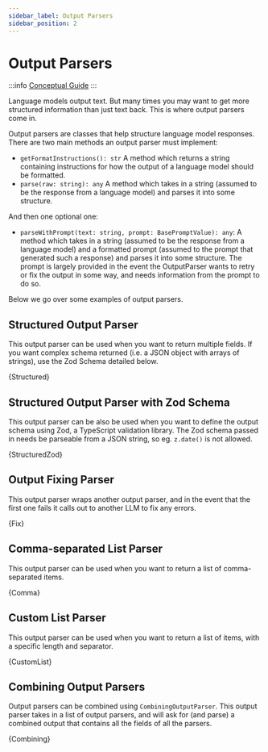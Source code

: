 ```yaml
---
sidebar_label: Output Parsers
sidebar_position: 2
---
```



# Output Parsers

:::info
[Conceptual Guide](https://docs.langchain.com/docs/components/prompts/output-parser)
:::

Language models output text. But many times you may want to get more structured information than just text back. This is where output parsers come in.

Output parsers are classes that help structure language model responses. There are two main methods an output parser must implement:

- `getFormatInstructions(): str` A method which returns a string containing instructions for how the output of a language model should be formatted.
- `parse(raw: string): any` A method which takes in a string (assumed to be the response from a language model) and parses it into some structure.

And then one optional one:

- `parseWithPrompt(text: string, prompt: BasePromptValue): any`: A method which takes in a string (assumed to be the response from a language model) and a formatted prompt (assumed to the prompt that generated such a response) and parses it into some structure. The prompt is largely provided in the event the OutputParser wants to retry or fix the output in some way, and needs information from the prompt to do so.

Below we go over some examples of output parsers.

## Structured Output Parser

This output parser can be used when you want to return multiple fields. If you want complex schema returned (i.e. a JSON object with arrays of strings), use the Zod Schema detailed below.


<CodeBlock language="typescript">{Structured}</CodeBlock>

## Structured Output Parser with Zod Schema

This output parser can be also be used when you want to define the output schema using Zod, a TypeScript validation library. The Zod schema passed in needs be parseable from a JSON string, so eg. `z.date()` is not allowed.


<CodeBlock language="typescript">{StructuredZod}</CodeBlock>

## Output Fixing Parser

This output parser wraps another output parser, and in the event that the first one fails it calls out to another LLM to fix any errors.


<CodeBlock language="typescript">{Fix}</CodeBlock>

## Comma-separated List Parser

This output parser can be used when you want to return a list of comma-separated items.


<CodeBlock language="typescript">{Comma}</CodeBlock>

## Custom List Parser

This output parser can be used when you want to return a list of items, with a specific length and separator.


<CodeBlock language="typescript">{CustomList}</CodeBlock>

## Combining Output Parsers

Output parsers can be combined using `CombiningOutputParser`. This output parser takes in a list of output parsers, and will ask for (and parse) a combined output that contains all the fields of all the parsers.


<CodeBlock language="typescript">{Combining}</CodeBlock>
